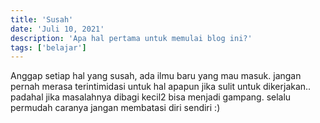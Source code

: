 ```yaml
---
title: 'Susah'
date: 'Juli 10, 2021'
description: 'Apa hal pertama untuk memulai blog ini?'
tags: ['belajar']
---
```


 Anggap setiap hal yang susah, ada ilmu baru yang mau masuk. jangan pernah merasa terintimidasi untuk hal apapun jika sulit untuk dikerjakan.. padahal jika masalahnya dibagi kecil2 bisa menjadi gampang. selalu permudah caranya jangan membatasi diri sendiri :)
